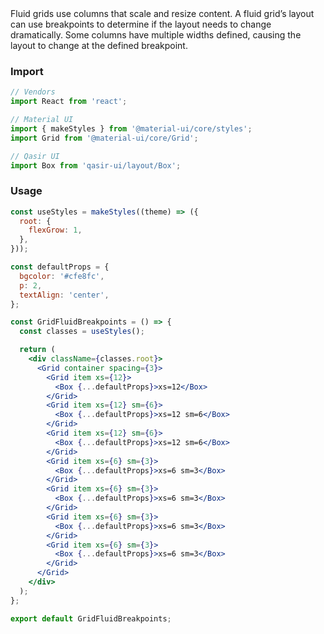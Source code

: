 
<Title>Fluid with breakpoints</Title>
<Subtitle>Fluid grids use columns that scale and resize content. A fluid grid’s layout can use breakpoints to determine if the layout needs to change dramatically. Some columns have multiple widths defined, causing the layout to change at the defined breakpoint.</Subtitle>

### Import

```jsx
// Vendors
import React from 'react';

// Material UI
import { makeStyles } from '@material-ui/core/styles';
import Grid from '@material-ui/core/Grid';

// Qasir UI
import Box from 'qasir-ui/layout/Box';
```

<h3 style={{marginBottom: 25}}>Usage</h3>

<GridFluidBreakpoints />

```jsx
const useStyles = makeStyles((theme) => ({
  root: {
    flexGrow: 1,
  },
}));

const defaultProps = {
  bgcolor: '#cfe8fc',
  p: 2,
  textAlign: 'center',
};

const GridFluidBreakpoints = () => {
  const classes = useStyles();

  return (
    <div className={classes.root}>
      <Grid container spacing={3}>
        <Grid item xs={12}>
          <Box {...defaultProps}>xs=12</Box>
        </Grid>
        <Grid item xs={12} sm={6}>
          <Box {...defaultProps}>xs=12 sm=6</Box>
        </Grid>
        <Grid item xs={12} sm={6}>
          <Box {...defaultProps}>xs=12 sm=6</Box>
        </Grid>
        <Grid item xs={6} sm={3}>
          <Box {...defaultProps}>xs=6 sm=3</Box>
        </Grid>
        <Grid item xs={6} sm={3}>
          <Box {...defaultProps}>xs=6 sm=3</Box>
        </Grid>
        <Grid item xs={6} sm={3}>
          <Box {...defaultProps}>xs=6 sm=3</Box>
        </Grid>
        <Grid item xs={6} sm={3}>
          <Box {...defaultProps}>xs=6 sm=3</Box>
        </Grid>
      </Grid>
    </div>
  );
};

export default GridFluidBreakpoints;
```
